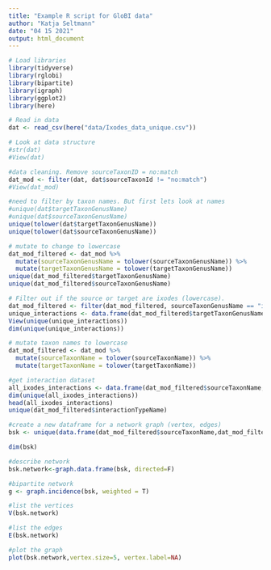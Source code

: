```yaml
---
title: "Example R script for GloBI data"
author: "Katja Seltmann"
date: "04 15 2021"
output: html_document
---
```


```r
# Load libraries
library(tidyverse)
library(rglobi)
library(bipartite)
library(igraph)
library(ggplot2)
library(here)
```

```r
# Read in data
dat <- read_csv(here("data/Ixodes_data_unique.csv"))

# Look at data structure
#str(dat)
#View(dat)
```

```r
#data cleaning. Remove sourceTaxonID = no:match
dat_mod <- filter(dat, dat$sourceTaxonId != "no:match")
#View(dat_mod)
```

```r
#need to filter by taxon names. But first lets look at names
#unique(dat$targetTaxonGenusName)
#unique(dat$sourceTaxonGenusName)
unique(tolower(dat$targetTaxonGenusName))
unique(tolower(dat$sourceTaxonGenusName))
```

```r
# mutate to change to lowercase
dat_mod_filtered <- dat_mod %>%
  mutate(sourceTaxonGenusName = tolower(sourceTaxonGenusName)) %>%
  mutate(targetTaxonGenusName = tolower(targetTaxonGenusName))
unique(dat_mod_filtered$targetTaxonGenusName)
unique(dat_mod_filtered$sourceTaxonGenusName)
```

```r
# Filter out if the source or target are ixodes (lowercase).
dat_mod_filtered <- filter(dat_mod_filtered, sourceTaxonGenusName == "ixodes" | targetTaxonGenusName == "ixodes")
unique_interactions <- data.frame(dat_mod_filtered$targetTaxonGenusName,dat_mod_filtered$sourceTaxonGenusName)
View(unique(unique_interactions))
dim(unique(unique_interactions))
```

```r
# mutate taxon names to lowercase
dat_mod_filtered <- dat_mod %>%
  mutate(sourceTaxonName = tolower(sourceTaxonName)) %>%
  mutate(targetTaxonName = tolower(targetTaxonName))
```

```r
#get interaction dataset
all_ixodes_interactions <- data.frame(dat_mod_filtered$sourceTaxonName,dat_mod_filtered$targetTaxonName,dat_mod_filtered$interactionTypeName)
dim(unique(all_ixodes_interactions))
head(all_ixodes_interactions)
unique(dat_mod_filtered$interactionTypeName)
```
```r
#create a new dataframe for a network graph (vertex, edges)
bsk <- unique(data.frame(dat_mod_filtered$sourceTaxonName,dat_mod_filtered$targetTaxonName))

dim(bsk)

#describe network
bsk.network<-graph.data.frame(bsk, directed=F)

#bipartite network
g <- graph.incidence(bsk, weighted = T)

#list the vertices
V(bsk.network)

#list the edges
E(bsk.network)

#plot the graph
plot(bsk.network,vertex.size=5, vertex.label=NA)
```


